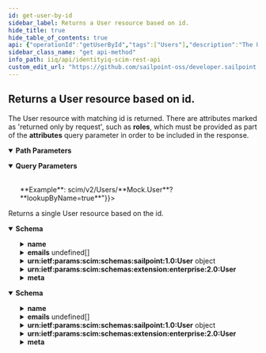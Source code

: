 ```yaml
---
id: get-user-by-id
sidebar_label: Returns a User resource based on id.
hide_title: true
hide_table_of_contents: true
api: {"operationId":"getUserById","tags":["Users"],"description":"The User resource with matching id is returned. There are attributes marked as 'returned only by request', such as **roles**, which must be provided as part of the **attributes** query parameter in order to be included in the response.","parameters":[{"name":"userId","in":"path","schema":{"type":"string","example":"c7c7777c7ef77e77777ee77e7a1f0444"},"description":"The id of User resource. If **lookupByName** is set to **true**, this path parameter should be set to the **userName** of the User.","required":true},{"in":"query","name":"attributes","schema":{"type":"string","example":"userName,nativeIdentity"},"description":"A comma-separated list of attributes to return in the response. This query parameter supersedes excludedAttributes, so providing the same attribute(s) to both will result in the attribute(s) being returned."},{"in":"query","name":"excludedAttributes","schema":{"type":"string","example":"userName,manuallyCorrelated"},"description":"A comma-separated list of attributes to exclude from the response. *Some attributes cannot be excluded.*"},{"in":"query","name":"lookupByName","schema":{"type":"boolean","example":false,"default":false},"description":"A boolean value that determines if the User resource will be looked up by userName instead of userId (value in path parameter 'userId'). Setting this query parameter to true will cause the value pulled from the 'userId' path parameter to be treated as a userName when searching for the resource.<br/><br/>**Example**: scim/v2/Users/**Mock.User**?**lookupByName=true**"}],"responses":{"200":{"description":"Returns a single User resource based on the id.","content":{"application/json":{"schema":{"properties":{"id":{"description":"IdentityIQ id of the User.","type":"string","example":"c0b4568a4fe7458c434ee77d1fbt156b"},"userName":{"description":"Unique identifier for the User. Typically used to directly authenticate to the service provider. Each User MUST include a non-empty userName value. This identifier MUST be unique across the entire set of Users. Cannot be changed.","type":"string","example":"Mock.User"},"name":{"description":"The components of the User’s real name. Providers may return just the full name as a single string in the formatted sub-attribute, or they MAY return just the individual component attributes using the other sub-attributes, or they MAY return both. If both variants are returned, they SHOULD be describing the same name, with the formatted name indicating how the component attributes should be combined.","properties":{"formatted":{"description":"The full name, including all middle names, titles, and suffixes as appropriate, formatted for display.","type":"string","example":"Ms. Barbara J Jensen, III"},"familyName":{"description":"The family name of the User, or Last Name in most Western languages","type":"string","example":"Jensen"},"givenName":{"description":"The given name of the User, or First Name in most Western languages","type":"string","example":"Barbara"}}},"displayName":{"description":"The name of the User, suitable for display to end-users. The name should be the full name of the User being described.","type":"string","example":"Barbara Jensen"},"userType":{"description":"The type of the User, identifying the relationship between the organization and the User.","type":"string","example":"employee"},"active":{"description":"A Boolean value indicating the User’s administrative status.","type":"boolean","example":true},"emails":{"description":"Email addresses for the user. The value SHOULD be canonicalized by the Service Provider, e.g., bjensen@example.com instead of bjensen@EXAMPLE.COM. Canonical Type values of work, home, and other.","type":"array","items":{"properties":{"type":{"description":"Type of email address (work, home, other).","type":"string","example":"work"},"value":{"description":"Canonicalized email address.","type":"string","format":"email","example":"Barbara.Jensen@example.com"},"primary":{"description":"A Boolean value indicating the primary e-mail address. The primary attribute value 'true' MUST appear no more than once.","type":"boolean","example":"true"}}}},"urn:ietf:params:scim:schemas:sailpoint:1.0:User":{"description":"Additional attributes of the User.","type":"object","properties":{"accounts":{"description":"Simple representation of the Account (or Link) ResourceType.","type":"array","items":{"properties":{"displayName":{"description":"The display name of the Account.","type":"string","example":"Bob.Smith"},"value":{"description":"The id of the SCIM resource representing the Account.","type":"string","example":"c0a7778b7ef71e79817ee74e6a1f0444"},"$ref":{"description":"The URI of the SCIM resource representing the Account.","type":"string","example":"http://localhost:8080/iiq/scim/v2/Accounts/c0a7778b7ef71e79817ee74e6a1f0444"}}}},"entitlements":{"description":"Entitlements of the User. Returned in response only if requested using the 'attributes' query parameter.","type":"array","items":{"properties":{"value":{"description":"The value of the Entitlement.","type":"string","example":"groupmbr"},"display":{"description":"The display name of the Entitlement.","type":"string","example":"HelpDesk"},"type":{"description":"The type of Entitlement (Entitlement, Permission, etc.).","type":"string","example":"Permission"},"application":{"description":"The name of the Application this Entitlement applies to.","type":"string","example":"ADMockApp"},"accountName":{"description":"The account this Entitlement was sourced from.","type":"string","example":"CN=Barbara Jensen,OU=Taipei,OU=Asia-Pacific,DC=example,DC=com"},"$ref":{"description":"The URI of the SCIM resource representing the Entitlement.","type":"string","example":"http://localhost:8080/iiq/scim/v2/Entitlements/c0a7777a7f74744d817e74fc12362c67"}}}},"roles":{"description":"Roles of the User. Returned only if requested. Returned in response only if requested using the 'attributes' query parameter.","type":"array","items":{"properties":{"value":{"description":"The value of the Role.","type":"string","example":"detectedRoles"},"display":{"description":"The display name of the Role.","type":"string","example":"User - IT"},"type":{"description":"The type of Role (IT, Business, etc.).","type":"string","example":"it"},"acquired":{"description":"Indicates how this Role was acquired. Assigned or Detected.","type":"string","example":"Assigned"},"application":{"description":"The name of the Application where this Role came from.","type":"string","example":"Active_Directory"},"accountName":{"description":"The name of the Account this Role was sourced from.","type":"string","example":"CN=Barbara Jensen,OU=Taipei,OU=Asia-Pacific,DC=example,DC=com"},"$ref":{"description":"The URI of the SCIM resource representing the Role.","type":"string","example":"http://localhost:8080/iiq/scim/v2/Roles/c0a7777a7f74744d817e74fc12362c67"}}}},"capabilities":{"description":"Capabilities assigned to this User.","type":"array","items":{"type":"string"},"example":"[\"SystemAdministrator\"]"},"riskScore":{"description":"Composite Risk Score of this User.","type":"integer","example":125},"isManager":{"description":"A Boolean value that determines if this User is a manager.","type":"boolean","example":false},"administrator":{"description":"The Administrator of the RPA or Service Account. This attribute is only applicable if the User type is RPA/Bots or Service.","properties":{"displayName":{"description":"The display name of the Administrator of RPA user or Service account.","type":"string","example":"Bob Smith"},"value":{"description":"The id of the SCIM resource representing the Administrator of RPA user or Service account.","type":"string","example":"c0a7777a7f74744d817e74fc12362c67O"},"$ref":{"description":"The URI of the SCIM resource representing the Administrator of RPA user or Service Account.","type":"string","example":"http://localhost:8080/iiq/scim/v2/Users/c0a7777a7f74744d817e74fc12362c67"}}},"softwareVersion":{"description":"The software version of the RPA/Bots.","type":"string","example":"7.3"},"empId":{"description":"Employee id associated with this User.","type":"string","example":"1b2a3c"},"dn":{"description":"Distinguished name for this User.","type":"string","example":"cn=Bob Smith,ou=services"},"region":{"description":"The region this User is assigned to.","type":"string","example":"Americas"},"regionOwner":{"description":"The User who owns the region that this resource (User) belongs to.","properties":{"displayName":{"description":"Display name of the region owner.","type":"string","example":"Joe Smith"},"value":{"description":"The id of the region owner.","type":"string","example":"c0b4568a4fe7458c434ee77d1fbt156b"},"$ref":{"description":"URI reference of the region owner resource.","type":"string","example":"http://localhost:8080/iiq/scim/v2/Users/c0b4568a4fe7458c434ee77d1fbt156b"}}},"location":{"description":"The location this User is assigned to.","type":"string","example":"Singapore"},"locationOwner":{"description":"The User who owns the location that this resource (User) belongs to.","type":"object","properties":{"displayName":{"description":"Display name of the location owner.","type":"string","example":"Bob Smith"},"value":{"description":"The id of the location owner.","type":"string","example":"c0a7778b7ef71e79817ee74e6a1f0444"},"$ref":{"description":"URI reference to the location owner resource.","type":"string","example":"http://localhost:8080/iiq/scim/v2/Users/c0a7778b7ef71e79817ee74e6a1f0444"}}},"Department":{"description":"Department this User is assigned to.","type":"string","example":"Regional Operations"},"costcenter":{"description":"Cost centers this User is associated with.","type":"array","items":{"type":"string"},"example":["CC01","DD02"]},"jobtitle":{"description":"Job title given to this User.","type":"string","example":"Internal Audit Manager"},"lastRefresh":{"description":"Datetime representation of the last refresh for this User.","type":"string","format":"date-time"}}},"urn:ietf:params:scim:schemas:extension:enterprise:2.0:User":{"description":"Enterprise User Schema. Contains the manager of the User.","properties":{"manager":{"description":"Manager of the User.","properties":{"displayName":{"description":"Display name of the User's manager.","type":"string","example":"Bob Smith"},"value":{"description":"The id of the SCIM resource representing the User’s manager.","type":"string","example":"c7a7347a7fe71e69077ee75f5d1f1237"},"$ref":{"description":"The URI of the SCIM resource representing the User’s manager.","type":"string","example":"http://localhost:8080/iiq/scim/v2/Users/c7a7347a7fe71e69077ee75f5d1f1237"}}}}},"meta":{"description":"Metadata of the resource.","properties":{"created":{"description":"Datetime this resource was created.","type":"string","format":"date-time","example":"2022-02-11T01:34:04.074-05:00"},"location":{"description":"The location of the resource.","type":"string","example":"http://localhost:8080/iiq/scim/v2/Users/c0b4568a4fe7458c434ee77d1fbt156b"},"lastModified":{"description":"Datetime the resource was last modified.","type":"string","format":"date-time","example":"2022-02-11T01:08:45.866-05:00"},"version":{"description":"The version of the resource.","type":"string","example":"W\"1644561244074\""},"resourceType":{"description":"The SCIM resource type.","type":"string","example":"User"}}},"schemas":{"description":"The schemas involved in the SCIM resource.","type":"array","items":{"type":"string"},"example":["urn:ietf:params:scim:schemas:sailpoint:1.0:User","urn:ietf:params:scim:schemas:core:2.0:User","urn:ietf:params:scim:schemas:extension:enterprise:2.0:User"]}}}},"application/scim+json":{"schema":{"properties":{"id":{"description":"IdentityIQ id of the User.","type":"string","example":"c0b4568a4fe7458c434ee77d1fbt156b"},"userName":{"description":"Unique identifier for the User. Typically used to directly authenticate to the service provider. Each User MUST include a non-empty userName value. This identifier MUST be unique across the entire set of Users. Cannot be changed.","type":"string","example":"Mock.User"},"name":{"description":"The components of the User’s real name. Providers may return just the full name as a single string in the formatted sub-attribute, or they MAY return just the individual component attributes using the other sub-attributes, or they MAY return both. If both variants are returned, they SHOULD be describing the same name, with the formatted name indicating how the component attributes should be combined.","properties":{"formatted":{"description":"The full name, including all middle names, titles, and suffixes as appropriate, formatted for display.","type":"string","example":"Ms. Barbara J Jensen, III"},"familyName":{"description":"The family name of the User, or Last Name in most Western languages","type":"string","example":"Jensen"},"givenName":{"description":"The given name of the User, or First Name in most Western languages","type":"string","example":"Barbara"}}},"displayName":{"description":"The name of the User, suitable for display to end-users. The name should be the full name of the User being described.","type":"string","example":"Barbara Jensen"},"userType":{"description":"The type of the User, identifying the relationship between the organization and the User.","type":"string","example":"employee"},"active":{"description":"A Boolean value indicating the User’s administrative status.","type":"boolean","example":true},"emails":{"description":"Email addresses for the user. The value SHOULD be canonicalized by the Service Provider, e.g., bjensen@example.com instead of bjensen@EXAMPLE.COM. Canonical Type values of work, home, and other.","type":"array","items":{"properties":{"type":{"description":"Type of email address (work, home, other).","type":"string","example":"work"},"value":{"description":"Canonicalized email address.","type":"string","format":"email","example":"Barbara.Jensen@example.com"},"primary":{"description":"A Boolean value indicating the primary e-mail address. The primary attribute value 'true' MUST appear no more than once.","type":"boolean","example":"true"}}}},"urn:ietf:params:scim:schemas:sailpoint:1.0:User":{"description":"Additional attributes of the User.","type":"object","properties":{"accounts":{"description":"Simple representation of the Account (or Link) ResourceType.","type":"array","items":{"properties":{"displayName":{"description":"The display name of the Account.","type":"string","example":"Bob.Smith"},"value":{"description":"The id of the SCIM resource representing the Account.","type":"string","example":"c0a7778b7ef71e79817ee74e6a1f0444"},"$ref":{"description":"The URI of the SCIM resource representing the Account.","type":"string","example":"http://localhost:8080/iiq/scim/v2/Accounts/c0a7778b7ef71e79817ee74e6a1f0444"}}}},"entitlements":{"description":"Entitlements of the User. Returned in response only if requested using the 'attributes' query parameter.","type":"array","items":{"properties":{"value":{"description":"The value of the Entitlement.","type":"string","example":"groupmbr"},"display":{"description":"The display name of the Entitlement.","type":"string","example":"HelpDesk"},"type":{"description":"The type of Entitlement (Entitlement, Permission, etc.).","type":"string","example":"Permission"},"application":{"description":"The name of the Application this Entitlement applies to.","type":"string","example":"ADMockApp"},"accountName":{"description":"The account this Entitlement was sourced from.","type":"string","example":"CN=Barbara Jensen,OU=Taipei,OU=Asia-Pacific,DC=example,DC=com"},"$ref":{"description":"The URI of the SCIM resource representing the Entitlement.","type":"string","example":"http://localhost:8080/iiq/scim/v2/Entitlements/c0a7777a7f74744d817e74fc12362c67"}}}},"roles":{"description":"Roles of the User. Returned only if requested. Returned in response only if requested using the 'attributes' query parameter.","type":"array","items":{"properties":{"value":{"description":"The value of the Role.","type":"string","example":"detectedRoles"},"display":{"description":"The display name of the Role.","type":"string","example":"User - IT"},"type":{"description":"The type of Role (IT, Business, etc.).","type":"string","example":"it"},"acquired":{"description":"Indicates how this Role was acquired. Assigned or Detected.","type":"string","example":"Assigned"},"application":{"description":"The name of the Application where this Role came from.","type":"string","example":"Active_Directory"},"accountName":{"description":"The name of the Account this Role was sourced from.","type":"string","example":"CN=Barbara Jensen,OU=Taipei,OU=Asia-Pacific,DC=example,DC=com"},"$ref":{"description":"The URI of the SCIM resource representing the Role.","type":"string","example":"http://localhost:8080/iiq/scim/v2/Roles/c0a7777a7f74744d817e74fc12362c67"}}}},"capabilities":{"description":"Capabilities assigned to this User.","type":"array","items":{"type":"string"},"example":"[\"SystemAdministrator\"]"},"riskScore":{"description":"Composite Risk Score of this User.","type":"integer","example":125},"isManager":{"description":"A Boolean value that determines if this User is a manager.","type":"boolean","example":false},"administrator":{"description":"The Administrator of the RPA or Service Account. This attribute is only applicable if the User type is RPA/Bots or Service.","properties":{"displayName":{"description":"The display name of the Administrator of RPA user or Service account.","type":"string","example":"Bob Smith"},"value":{"description":"The id of the SCIM resource representing the Administrator of RPA user or Service account.","type":"string","example":"c0a7777a7f74744d817e74fc12362c67O"},"$ref":{"description":"The URI of the SCIM resource representing the Administrator of RPA user or Service Account.","type":"string","example":"http://localhost:8080/iiq/scim/v2/Users/c0a7777a7f74744d817e74fc12362c67"}}},"softwareVersion":{"description":"The software version of the RPA/Bots.","type":"string","example":"7.3"},"empId":{"description":"Employee id associated with this User.","type":"string","example":"1b2a3c"},"dn":{"description":"Distinguished name for this User.","type":"string","example":"cn=Bob Smith,ou=services"},"region":{"description":"The region this User is assigned to.","type":"string","example":"Americas"},"regionOwner":{"description":"The User who owns the region that this resource (User) belongs to.","properties":{"displayName":{"description":"Display name of the region owner.","type":"string","example":"Joe Smith"},"value":{"description":"The id of the region owner.","type":"string","example":"c0b4568a4fe7458c434ee77d1fbt156b"},"$ref":{"description":"URI reference of the region owner resource.","type":"string","example":"http://localhost:8080/iiq/scim/v2/Users/c0b4568a4fe7458c434ee77d1fbt156b"}}},"location":{"description":"The location this User is assigned to.","type":"string","example":"Singapore"},"locationOwner":{"description":"The User who owns the location that this resource (User) belongs to.","type":"object","properties":{"displayName":{"description":"Display name of the location owner.","type":"string","example":"Bob Smith"},"value":{"description":"The id of the location owner.","type":"string","example":"c0a7778b7ef71e79817ee74e6a1f0444"},"$ref":{"description":"URI reference to the location owner resource.","type":"string","example":"http://localhost:8080/iiq/scim/v2/Users/c0a7778b7ef71e79817ee74e6a1f0444"}}},"Department":{"description":"Department this User is assigned to.","type":"string","example":"Regional Operations"},"costcenter":{"description":"Cost centers this User is associated with.","type":"array","items":{"type":"string"},"example":["CC01","DD02"]},"jobtitle":{"description":"Job title given to this User.","type":"string","example":"Internal Audit Manager"},"lastRefresh":{"description":"Datetime representation of the last refresh for this User.","type":"string","format":"date-time"}}},"urn:ietf:params:scim:schemas:extension:enterprise:2.0:User":{"description":"Enterprise User Schema. Contains the manager of the User.","properties":{"manager":{"description":"Manager of the User.","properties":{"displayName":{"description":"Display name of the User's manager.","type":"string","example":"Bob Smith"},"value":{"description":"The id of the SCIM resource representing the User’s manager.","type":"string","example":"c7a7347a7fe71e69077ee75f5d1f1237"},"$ref":{"description":"The URI of the SCIM resource representing the User’s manager.","type":"string","example":"http://localhost:8080/iiq/scim/v2/Users/c7a7347a7fe71e69077ee75f5d1f1237"}}}}},"meta":{"description":"Metadata of the resource.","properties":{"created":{"description":"Datetime this resource was created.","type":"string","format":"date-time","example":"2022-02-11T01:34:04.074-05:00"},"location":{"description":"The location of the resource.","type":"string","example":"http://localhost:8080/iiq/scim/v2/Users/c0b4568a4fe7458c434ee77d1fbt156b"},"lastModified":{"description":"Datetime the resource was last modified.","type":"string","format":"date-time","example":"2022-02-11T01:08:45.866-05:00"},"version":{"description":"The version of the resource.","type":"string","example":"W\"1644561244074\""},"resourceType":{"description":"The SCIM resource type.","type":"string","example":"User"}}},"schemas":{"description":"The schemas involved in the SCIM resource.","type":"array","items":{"type":"string"},"example":["urn:ietf:params:scim:schemas:sailpoint:1.0:User","urn:ietf:params:scim:schemas:core:2.0:User","urn:ietf:params:scim:schemas:extension:enterprise:2.0:User"]}}}}}}},"method":"get","path":"/Users/{userId}","servers":[{"url":"http://localhost:8080/identityiq/scim/v2","description":"IdentityIQ SCIM server basepath and path to API."}],"security":[{"basicAuth":[]}],"securitySchemes":{"basicAuth":{"type":"http","scheme":"basic"}},"info":{"description":"IdentityIQ REST Endpoint Interface Documentation for SCIM\n","version":"8.3","title":"IdentityIQ SCIM REST API"},"postman":{"name":"Returns a User resource based on id.","description":{"content":"The User resource with matching id is returned. There are attributes marked as 'returned only by request', such as **roles**, which must be provided as part of the **attributes** query parameter in order to be included in the response.","type":"text/plain"},"url":{"path":["Users",":userId"],"host":["{{baseUrl}}"],"query":[{"disabled":false,"description":{"content":"A comma-separated list of attributes to return in the response. This query parameter supersedes excludedAttributes, so providing the same attribute(s) to both will result in the attribute(s) being returned.","type":"text/plain"},"key":"attributes","value":""},{"disabled":false,"description":{"content":"A comma-separated list of attributes to exclude from the response. *Some attributes cannot be excluded.*","type":"text/plain"},"key":"excludedAttributes","value":""},{"disabled":false,"description":{"content":"A boolean value that determines if the User resource will be looked up by userName instead of userId (value in path parameter 'userId'). Setting this query parameter to true will cause the value pulled from the 'userId' path parameter to be treated as a userName when searching for the resource.<br/><br/>**Example**: scim/v2/Users/**Mock.User**?**lookupByName=true**","type":"text/plain"},"key":"lookupByName","value":""}],"variable":[{"disabled":false,"description":{"content":"(Required) The id of User resource. If **lookupByName** is set to **true**, this path parameter should be set to the **userName** of the User.","type":"text/plain"},"type":"any","value":"","key":"userId"}]},"header":[{"key":"Accept","value":"application/json"}],"method":"GET"}}
sidebar_class_name: "get api-method"
info_path: iiq/api/identityiq-scim-rest-api
custom_edit_url: "https://github.com/sailpoint-oss/developer.sailpoint.com/issues/new?assignees=&labels=&template=bug-report.md&title=%5BBug%5D+Your+Bug+Report+Here Requesting changes to 'Returns a User resource based on id.' (get-user-by-id)"
---
```



## Returns a User resource based on id.



The User resource with matching id is returned. There are attributes marked as 'returned only by request', such as **roles**, which must be provided as part of the **attributes** query parameter in order to be included in the response.

<details style={{"marginBottom":"1rem"}} data-collapsed={false} open={true}><summary style={{}}><strong>Path Parameters</strong></summary><div><ul><ParamsItem className={"paramsItem"} param={{"name":"userId","in":"path","schema":{"type":"string","example":"c7c7777c7ef77e77777ee77e7a1f0444"},"description":"The id of User resource. If **lookupByName** is set to **true**, this path parameter should be set to the **userName** of the User.","required":true}}></ParamsItem></ul></div></details><details style={{"marginBottom":"1rem"}} data-collapsed={false} open={true}><summary style={{}}><strong>Query Parameters</strong></summary><div><ul><ParamsItem className={"paramsItem"} param={{"in":"query","name":"attributes","schema":{"type":"string","example":"userName,nativeIdentity"},"description":"A comma-separated list of attributes to return in the response. This query parameter supersedes excludedAttributes, so providing the same attribute(s) to both will result in the attribute(s) being returned."}}></ParamsItem><ParamsItem className={"paramsItem"} param={{"in":"query","name":"excludedAttributes","schema":{"type":"string","example":"userName,manuallyCorrelated"},"description":"A comma-separated list of attributes to exclude from the response. *Some attributes cannot be excluded.*"}}></ParamsItem><ParamsItem className={"paramsItem"} param={{"in":"query","name":"lookupByName","schema":{"type":"boolean","example":false,"default":false},"description":"A boolean value that determines if the User resource will be looked up by userName instead of userId (value in path parameter 'userId'). Setting this query parameter to true will cause the value pulled from the 'userId' path parameter to be treated as a userName when searching for the resource.<br/><br/>**Example**: scim/v2/Users/**Mock.User**?**lookupByName=true**"}}></ParamsItem></ul></div></details><div><ApiTabs><TabItem label={"200"} value={"200"}><div>

Returns a single User resource based on the id.

</div><div><MimeTabs schemaType={"response"}><TabItem label={"application/json"} value={"application/json"}><SchemaTabs><TabItem label={"Schema"} value={"Schema"}><details style={{}} data-collapsed={false} open={true}><summary style={{"textAlign":"left"}}><strong>Schema</strong></summary><div style={{"textAlign":"left","marginLeft":"1rem"}}></div><ul style={{"marginLeft":"1rem"}}><SchemaItem collapsible={false} name={"id"} required={false} deprecated={undefined} schemaDescription={"IdentityIQ id of the User."} schemaName={"string"} qualifierMessage={undefined} defaultValue={undefined}></SchemaItem><SchemaItem collapsible={false} name={"userName"} required={false} deprecated={undefined} schemaDescription={"Unique identifier for the User. Typically used to directly authenticate to the service provider. Each User MUST include a non-empty userName value. This identifier MUST be unique across the entire set of Users. Cannot be changed."} schemaName={"string"} qualifierMessage={undefined} defaultValue={undefined}></SchemaItem><SchemaItem collapsible={true} className={"schemaItem"}><details style={{}}><summary style={{}}><strong>name</strong><span style={{"opacity":"0.6"}}> </span></summary><div style={{"marginLeft":"1rem"}}><div style={{"marginTop":".5rem","marginBottom":".5rem"}}>

The components of the User’s real name. Providers may return just the full name as a single string in the formatted sub-attribute, or they MAY return just the individual component attributes using the other sub-attributes, or they MAY return both. If both variants are returned, they SHOULD be describing the same name, with the formatted name indicating how the component attributes should be combined.

</div><SchemaItem collapsible={false} name={"formatted"} required={false} deprecated={undefined} schemaDescription={"The full name, including all middle names, titles, and suffixes as appropriate, formatted for display."} schemaName={"string"} qualifierMessage={undefined} defaultValue={undefined}></SchemaItem><SchemaItem collapsible={false} name={"familyName"} required={false} deprecated={undefined} schemaDescription={"The family name of the User, or Last Name in most Western languages"} schemaName={"string"} qualifierMessage={undefined} defaultValue={undefined}></SchemaItem><SchemaItem collapsible={false} name={"givenName"} required={false} deprecated={undefined} schemaDescription={"The given name of the User, or First Name in most Western languages"} schemaName={"string"} qualifierMessage={undefined} defaultValue={undefined}></SchemaItem></div></details></SchemaItem><SchemaItem collapsible={false} name={"displayName"} required={false} deprecated={undefined} schemaDescription={"The name of the User, suitable for display to end-users. The name should be the full name of the User being described."} schemaName={"string"} qualifierMessage={undefined} defaultValue={undefined}></SchemaItem><SchemaItem collapsible={false} name={"userType"} required={false} deprecated={undefined} schemaDescription={"The type of the User, identifying the relationship between the organization and the User."} schemaName={"string"} qualifierMessage={undefined} defaultValue={undefined}></SchemaItem><SchemaItem collapsible={false} name={"active"} required={false} deprecated={undefined} schemaDescription={"A Boolean value indicating the User’s administrative status."} schemaName={"boolean"} qualifierMessage={undefined} defaultValue={undefined}></SchemaItem><SchemaItem collapsible={true} className={"schemaItem"}><details style={{}}><summary style={{}}><strong>emails</strong><span style={{"opacity":"0.6"}}> undefined[]</span></summary><div style={{"marginLeft":"1rem"}}><div style={{"marginTop":".5rem","marginBottom":".5rem"}}>

Email addresses for the user. The value SHOULD be canonicalized by the Service Provider, e.g., bjensen@example.com instead of bjensen@EXAMPLE.COM. Canonical Type values of work, home, and other.

</div><SchemaItem collapsible={false} name={"type"} required={false} deprecated={undefined} schemaDescription={"Type of email address (work, home, other)."} schemaName={"string"} qualifierMessage={undefined} defaultValue={undefined}></SchemaItem><SchemaItem collapsible={false} name={"value"} required={false} deprecated={undefined} schemaDescription={"Canonicalized email address."} schemaName={"email"} qualifierMessage={undefined} defaultValue={undefined}></SchemaItem><SchemaItem collapsible={false} name={"primary"} required={false} deprecated={undefined} schemaDescription={"A Boolean value indicating the primary e-mail address. The primary attribute value 'true' MUST appear no more than once."} schemaName={"boolean"} qualifierMessage={undefined} defaultValue={undefined}></SchemaItem></div></details></SchemaItem><SchemaItem collapsible={true} className={"schemaItem"}><details style={{}}><summary style={{}}><strong>urn:ietf:params:scim:schemas:sailpoint:1.0:User</strong><span style={{"opacity":"0.6"}}> object</span></summary><div style={{"marginLeft":"1rem"}}><div style={{"marginTop":".5rem","marginBottom":".5rem"}}>

Additional attributes of the User.

</div><SchemaItem collapsible={true} className={"schemaItem"}><details style={{}}><summary style={{}}><strong>accounts</strong><span style={{"opacity":"0.6"}}> undefined[]</span></summary><div style={{"marginLeft":"1rem"}}><div style={{"marginTop":".5rem","marginBottom":".5rem"}}>

Simple representation of the Account (or Link) ResourceType.

</div><SchemaItem collapsible={false} name={"displayName"} required={false} deprecated={undefined} schemaDescription={"The display name of the Account."} schemaName={"string"} qualifierMessage={undefined} defaultValue={undefined}></SchemaItem><SchemaItem collapsible={false} name={"value"} required={false} deprecated={undefined} schemaDescription={"The id of the SCIM resource representing the Account."} schemaName={"string"} qualifierMessage={undefined} defaultValue={undefined}></SchemaItem><SchemaItem collapsible={false} name={"$ref"} required={false} deprecated={undefined} schemaDescription={"The URI of the SCIM resource representing the Account."} schemaName={"string"} qualifierMessage={undefined} defaultValue={undefined}></SchemaItem></div></details></SchemaItem><SchemaItem collapsible={true} className={"schemaItem"}><details style={{}}><summary style={{}}><strong>entitlements</strong><span style={{"opacity":"0.6"}}> undefined[]</span></summary><div style={{"marginLeft":"1rem"}}><div style={{"marginTop":".5rem","marginBottom":".5rem"}}>

Entitlements of the User. Returned in response only if requested using the 'attributes' query parameter.

</div><SchemaItem collapsible={false} name={"value"} required={false} deprecated={undefined} schemaDescription={"The value of the Entitlement."} schemaName={"string"} qualifierMessage={undefined} defaultValue={undefined}></SchemaItem><SchemaItem collapsible={false} name={"display"} required={false} deprecated={undefined} schemaDescription={"The display name of the Entitlement."} schemaName={"string"} qualifierMessage={undefined} defaultValue={undefined}></SchemaItem><SchemaItem collapsible={false} name={"type"} required={false} deprecated={undefined} schemaDescription={"The type of Entitlement (Entitlement, Permission, etc.)."} schemaName={"string"} qualifierMessage={undefined} defaultValue={undefined}></SchemaItem><SchemaItem collapsible={false} name={"application"} required={false} deprecated={undefined} schemaDescription={"The name of the Application this Entitlement applies to."} schemaName={"string"} qualifierMessage={undefined} defaultValue={undefined}></SchemaItem><SchemaItem collapsible={false} name={"accountName"} required={false} deprecated={undefined} schemaDescription={"The account this Entitlement was sourced from."} schemaName={"string"} qualifierMessage={undefined} defaultValue={undefined}></SchemaItem><SchemaItem collapsible={false} name={"$ref"} required={false} deprecated={undefined} schemaDescription={"The URI of the SCIM resource representing the Entitlement."} schemaName={"string"} qualifierMessage={undefined} defaultValue={undefined}></SchemaItem></div></details></SchemaItem><SchemaItem collapsible={true} className={"schemaItem"}><details style={{}}><summary style={{}}><strong>roles</strong><span style={{"opacity":"0.6"}}> undefined[]</span></summary><div style={{"marginLeft":"1rem"}}><div style={{"marginTop":".5rem","marginBottom":".5rem"}}>

Roles of the User. Returned only if requested. Returned in response only if requested using the 'attributes' query parameter.

</div><SchemaItem collapsible={false} name={"value"} required={false} deprecated={undefined} schemaDescription={"The value of the Role."} schemaName={"string"} qualifierMessage={undefined} defaultValue={undefined}></SchemaItem><SchemaItem collapsible={false} name={"display"} required={false} deprecated={undefined} schemaDescription={"The display name of the Role."} schemaName={"string"} qualifierMessage={undefined} defaultValue={undefined}></SchemaItem><SchemaItem collapsible={false} name={"type"} required={false} deprecated={undefined} schemaDescription={"The type of Role (IT, Business, etc.)."} schemaName={"string"} qualifierMessage={undefined} defaultValue={undefined}></SchemaItem><SchemaItem collapsible={false} name={"acquired"} required={false} deprecated={undefined} schemaDescription={"Indicates how this Role was acquired. Assigned or Detected."} schemaName={"string"} qualifierMessage={undefined} defaultValue={undefined}></SchemaItem><SchemaItem collapsible={false} name={"application"} required={false} deprecated={undefined} schemaDescription={"The name of the Application where this Role came from."} schemaName={"string"} qualifierMessage={undefined} defaultValue={undefined}></SchemaItem><SchemaItem collapsible={false} name={"accountName"} required={false} deprecated={undefined} schemaDescription={"The name of the Account this Role was sourced from."} schemaName={"string"} qualifierMessage={undefined} defaultValue={undefined}></SchemaItem><SchemaItem collapsible={false} name={"$ref"} required={false} deprecated={undefined} schemaDescription={"The URI of the SCIM resource representing the Role."} schemaName={"string"} qualifierMessage={undefined} defaultValue={undefined}></SchemaItem></div></details></SchemaItem><SchemaItem collapsible={false} name={"capabilities"} required={false} deprecated={undefined} schemaDescription={"Capabilities assigned to this User."} schemaName={"string[]"} qualifierMessage={undefined} defaultValue={undefined}></SchemaItem><SchemaItem collapsible={false} name={"riskScore"} required={false} deprecated={undefined} schemaDescription={"Composite Risk Score of this User."} schemaName={"integer"} qualifierMessage={undefined} defaultValue={undefined}></SchemaItem><SchemaItem collapsible={false} name={"isManager"} required={false} deprecated={undefined} schemaDescription={"A Boolean value that determines if this User is a manager."} schemaName={"boolean"} qualifierMessage={undefined} defaultValue={undefined}></SchemaItem><SchemaItem collapsible={true} className={"schemaItem"}><details style={{}}><summary style={{}}><strong>administrator</strong><span style={{"opacity":"0.6"}}> </span></summary><div style={{"marginLeft":"1rem"}}><div style={{"marginTop":".5rem","marginBottom":".5rem"}}>

The Administrator of the RPA or Service Account. This attribute is only applicable if the User type is RPA/Bots or Service.

</div><SchemaItem collapsible={false} name={"displayName"} required={false} deprecated={undefined} schemaDescription={"The display name of the Administrator of RPA user or Service account."} schemaName={"string"} qualifierMessage={undefined} defaultValue={undefined}></SchemaItem><SchemaItem collapsible={false} name={"value"} required={false} deprecated={undefined} schemaDescription={"The id of the SCIM resource representing the Administrator of RPA user or Service account."} schemaName={"string"} qualifierMessage={undefined} defaultValue={undefined}></SchemaItem><SchemaItem collapsible={false} name={"$ref"} required={false} deprecated={undefined} schemaDescription={"The URI of the SCIM resource representing the Administrator of RPA user or Service Account."} schemaName={"string"} qualifierMessage={undefined} defaultValue={undefined}></SchemaItem></div></details></SchemaItem><SchemaItem collapsible={false} name={"softwareVersion"} required={false} deprecated={undefined} schemaDescription={"The software version of the RPA/Bots."} schemaName={"string"} qualifierMessage={undefined} defaultValue={undefined}></SchemaItem><SchemaItem collapsible={false} name={"empId"} required={false} deprecated={undefined} schemaDescription={"Employee id associated with this User."} schemaName={"string"} qualifierMessage={undefined} defaultValue={undefined}></SchemaItem><SchemaItem collapsible={false} name={"dn"} required={false} deprecated={undefined} schemaDescription={"Distinguished name for this User."} schemaName={"string"} qualifierMessage={undefined} defaultValue={undefined}></SchemaItem><SchemaItem collapsible={false} name={"region"} required={false} deprecated={undefined} schemaDescription={"The region this User is assigned to."} schemaName={"string"} qualifierMessage={undefined} defaultValue={undefined}></SchemaItem><SchemaItem collapsible={true} className={"schemaItem"}><details style={{}}><summary style={{}}><strong>regionOwner</strong><span style={{"opacity":"0.6"}}> </span></summary><div style={{"marginLeft":"1rem"}}><div style={{"marginTop":".5rem","marginBottom":".5rem"}}>

The User who owns the region that this resource (User) belongs to.

</div><SchemaItem collapsible={false} name={"displayName"} required={false} deprecated={undefined} schemaDescription={"Display name of the region owner."} schemaName={"string"} qualifierMessage={undefined} defaultValue={undefined}></SchemaItem><SchemaItem collapsible={false} name={"value"} required={false} deprecated={undefined} schemaDescription={"The id of the region owner."} schemaName={"string"} qualifierMessage={undefined} defaultValue={undefined}></SchemaItem><SchemaItem collapsible={false} name={"$ref"} required={false} deprecated={undefined} schemaDescription={"URI reference of the region owner resource."} schemaName={"string"} qualifierMessage={undefined} defaultValue={undefined}></SchemaItem></div></details></SchemaItem><SchemaItem collapsible={false} name={"location"} required={false} deprecated={undefined} schemaDescription={"The location this User is assigned to."} schemaName={"string"} qualifierMessage={undefined} defaultValue={undefined}></SchemaItem><SchemaItem collapsible={true} className={"schemaItem"}><details style={{}}><summary style={{}}><strong>locationOwner</strong><span style={{"opacity":"0.6"}}> object</span></summary><div style={{"marginLeft":"1rem"}}><div style={{"marginTop":".5rem","marginBottom":".5rem"}}>

The User who owns the location that this resource (User) belongs to.

</div><SchemaItem collapsible={false} name={"displayName"} required={false} deprecated={undefined} schemaDescription={"Display name of the location owner."} schemaName={"string"} qualifierMessage={undefined} defaultValue={undefined}></SchemaItem><SchemaItem collapsible={false} name={"value"} required={false} deprecated={undefined} schemaDescription={"The id of the location owner."} schemaName={"string"} qualifierMessage={undefined} defaultValue={undefined}></SchemaItem><SchemaItem collapsible={false} name={"$ref"} required={false} deprecated={undefined} schemaDescription={"URI reference to the location owner resource."} schemaName={"string"} qualifierMessage={undefined} defaultValue={undefined}></SchemaItem></div></details></SchemaItem><SchemaItem collapsible={false} name={"Department"} required={false} deprecated={undefined} schemaDescription={"Department this User is assigned to."} schemaName={"string"} qualifierMessage={undefined} defaultValue={undefined}></SchemaItem><SchemaItem collapsible={false} name={"costcenter"} required={false} deprecated={undefined} schemaDescription={"Cost centers this User is associated with."} schemaName={"string[]"} qualifierMessage={undefined} defaultValue={undefined}></SchemaItem><SchemaItem collapsible={false} name={"jobtitle"} required={false} deprecated={undefined} schemaDescription={"Job title given to this User."} schemaName={"string"} qualifierMessage={undefined} defaultValue={undefined}></SchemaItem><SchemaItem collapsible={false} name={"lastRefresh"} required={false} deprecated={undefined} schemaDescription={"Datetime representation of the last refresh for this User."} schemaName={"date-time"} qualifierMessage={undefined} defaultValue={undefined}></SchemaItem></div></details></SchemaItem><SchemaItem collapsible={true} className={"schemaItem"}><details style={{}}><summary style={{}}><strong>urn:ietf:params:scim:schemas:extension:enterprise:2.0:User</strong><span style={{"opacity":"0.6"}}> </span></summary><div style={{"marginLeft":"1rem"}}><div style={{"marginTop":".5rem","marginBottom":".5rem"}}>

Enterprise User Schema. Contains the manager of the User.

</div><SchemaItem collapsible={true} className={"schemaItem"}><details style={{}}><summary style={{}}><strong>manager</strong><span style={{"opacity":"0.6"}}> </span></summary><div style={{"marginLeft":"1rem"}}><div style={{"marginTop":".5rem","marginBottom":".5rem"}}>

Manager of the User.

</div><SchemaItem collapsible={false} name={"displayName"} required={false} deprecated={undefined} schemaDescription={"Display name of the User's manager."} schemaName={"string"} qualifierMessage={undefined} defaultValue={undefined}></SchemaItem><SchemaItem collapsible={false} name={"value"} required={false} deprecated={undefined} schemaDescription={"The id of the SCIM resource representing the User’s manager."} schemaName={"string"} qualifierMessage={undefined} defaultValue={undefined}></SchemaItem><SchemaItem collapsible={false} name={"$ref"} required={false} deprecated={undefined} schemaDescription={"The URI of the SCIM resource representing the User’s manager."} schemaName={"string"} qualifierMessage={undefined} defaultValue={undefined}></SchemaItem></div></details></SchemaItem></div></details></SchemaItem><SchemaItem collapsible={true} className={"schemaItem"}><details style={{}}><summary style={{}}><strong>meta</strong><span style={{"opacity":"0.6"}}> </span></summary><div style={{"marginLeft":"1rem"}}><div style={{"marginTop":".5rem","marginBottom":".5rem"}}>

Metadata of the resource.

</div><SchemaItem collapsible={false} name={"created"} required={false} deprecated={undefined} schemaDescription={"Datetime this resource was created."} schemaName={"date-time"} qualifierMessage={undefined} defaultValue={undefined}></SchemaItem><SchemaItem collapsible={false} name={"location"} required={false} deprecated={undefined} schemaDescription={"The location of the resource."} schemaName={"string"} qualifierMessage={undefined} defaultValue={undefined}></SchemaItem><SchemaItem collapsible={false} name={"lastModified"} required={false} deprecated={undefined} schemaDescription={"Datetime the resource was last modified."} schemaName={"date-time"} qualifierMessage={undefined} defaultValue={undefined}></SchemaItem><SchemaItem collapsible={false} name={"version"} required={false} deprecated={undefined} schemaDescription={"The version of the resource."} schemaName={"string"} qualifierMessage={undefined} defaultValue={undefined}></SchemaItem><SchemaItem collapsible={false} name={"resourceType"} required={false} deprecated={undefined} schemaDescription={"The SCIM resource type."} schemaName={"string"} qualifierMessage={undefined} defaultValue={undefined}></SchemaItem></div></details></SchemaItem><SchemaItem collapsible={false} name={"schemas"} required={false} deprecated={undefined} schemaDescription={"The schemas involved in the SCIM resource."} schemaName={"string[]"} qualifierMessage={undefined} defaultValue={undefined}></SchemaItem></ul></details></TabItem><TabItem label={"Example (from schema)"} value={"Example (from schema)"}><ResponseSamples responseExample={"{\n  \"id\": \"c0b4568a4fe7458c434ee77d1fbt156b\",\n  \"userName\": \"Mock.User\",\n  \"name\": {\n    \"formatted\": \"Ms. Barbara J Jensen, III\",\n    \"familyName\": \"Jensen\",\n    \"givenName\": \"Barbara\"\n  },\n  \"displayName\": \"Barbara Jensen\",\n  \"userType\": \"employee\",\n  \"active\": true,\n  \"emails\": [\n    {\n      \"type\": \"work\",\n      \"value\": \"Barbara.Jensen@example.com\",\n      \"primary\": \"true\"\n    }\n  ],\n  \"urn:ietf:params:scim:schemas:sailpoint:1.0:User\": {\n    \"accounts\": [\n      {\n        \"displayName\": \"Bob.Smith\",\n        \"value\": \"c0a7778b7ef71e79817ee74e6a1f0444\",\n        \"$ref\": \"http://localhost:8080/iiq/scim/v2/Accounts/c0a7778b7ef71e79817ee74e6a1f0444\"\n      }\n    ],\n    \"entitlements\": [\n      {\n        \"value\": \"groupmbr\",\n        \"display\": \"HelpDesk\",\n        \"type\": \"Permission\",\n        \"application\": \"ADMockApp\",\n        \"accountName\": \"CN=Barbara Jensen,OU=Taipei,OU=Asia-Pacific,DC=example,DC=com\",\n        \"$ref\": \"http://localhost:8080/iiq/scim/v2/Entitlements/c0a7777a7f74744d817e74fc12362c67\"\n      }\n    ],\n    \"roles\": [\n      {\n        \"value\": \"detectedRoles\",\n        \"display\": \"User - IT\",\n        \"type\": \"it\",\n        \"acquired\": \"Assigned\",\n        \"application\": \"Active_Directory\",\n        \"accountName\": \"CN=Barbara Jensen,OU=Taipei,OU=Asia-Pacific,DC=example,DC=com\",\n        \"$ref\": \"http://localhost:8080/iiq/scim/v2/Roles/c0a7777a7f74744d817e74fc12362c67\"\n      }\n    ],\n    \"capabilities\": \"[\\\"SystemAdministrator\\\"]\",\n    \"riskScore\": 125,\n    \"isManager\": false,\n    \"administrator\": {\n      \"displayName\": \"Bob Smith\",\n      \"value\": \"c0a7777a7f74744d817e74fc12362c67O\",\n      \"$ref\": \"http://localhost:8080/iiq/scim/v2/Users/c0a7777a7f74744d817e74fc12362c67\"\n    },\n    \"softwareVersion\": \"7.3\",\n    \"empId\": \"1b2a3c\",\n    \"dn\": \"cn=Bob Smith,ou=services\",\n    \"region\": \"Americas\",\n    \"regionOwner\": {\n      \"displayName\": \"Joe Smith\",\n      \"value\": \"c0b4568a4fe7458c434ee77d1fbt156b\",\n      \"$ref\": \"http://localhost:8080/iiq/scim/v2/Users/c0b4568a4fe7458c434ee77d1fbt156b\"\n    },\n    \"location\": \"Singapore\",\n    \"locationOwner\": {\n      \"displayName\": \"Bob Smith\",\n      \"value\": \"c0a7778b7ef71e79817ee74e6a1f0444\",\n      \"$ref\": \"http://localhost:8080/iiq/scim/v2/Users/c0a7778b7ef71e79817ee74e6a1f0444\"\n    },\n    \"Department\": \"Regional Operations\",\n    \"costcenter\": [\n      \"CC01\",\n      \"DD02\"\n    ],\n    \"jobtitle\": \"Internal Audit Manager\",\n    \"lastRefresh\": \"2023-08-23\"\n  },\n  \"urn:ietf:params:scim:schemas:extension:enterprise:2.0:User\": {\n    \"manager\": {\n      \"displayName\": \"Bob Smith\",\n      \"value\": \"c7a7347a7fe71e69077ee75f5d1f1237\",\n      \"$ref\": \"http://localhost:8080/iiq/scim/v2/Users/c7a7347a7fe71e69077ee75f5d1f1237\"\n    }\n  },\n  \"meta\": {\n    \"created\": \"2022-02-11T01:34:04.074-05:00\",\n    \"location\": \"http://localhost:8080/iiq/scim/v2/Users/c0b4568a4fe7458c434ee77d1fbt156b\",\n    \"lastModified\": \"2022-02-11T01:08:45.866-05:00\",\n    \"version\": \"W\\\"1644561244074\\\"\",\n    \"resourceType\": \"User\"\n  },\n  \"schemas\": [\n    \"urn:ietf:params:scim:schemas:sailpoint:1.0:User\",\n    \"urn:ietf:params:scim:schemas:core:2.0:User\",\n    \"urn:ietf:params:scim:schemas:extension:enterprise:2.0:User\"\n  ]\n}"} language={"json"}></ResponseSamples></TabItem></SchemaTabs></TabItem><TabItem label={"application/scim+json"} value={"application/scim+json"}><SchemaTabs><TabItem label={"Schema"} value={"Schema"}><details style={{}} data-collapsed={false} open={true}><summary style={{"textAlign":"left"}}><strong>Schema</strong></summary><div style={{"textAlign":"left","marginLeft":"1rem"}}></div><ul style={{"marginLeft":"1rem"}}><SchemaItem collapsible={false} name={"id"} required={false} deprecated={undefined} schemaDescription={"IdentityIQ id of the User."} schemaName={"string"} qualifierMessage={undefined} defaultValue={undefined}></SchemaItem><SchemaItem collapsible={false} name={"userName"} required={false} deprecated={undefined} schemaDescription={"Unique identifier for the User. Typically used to directly authenticate to the service provider. Each User MUST include a non-empty userName value. This identifier MUST be unique across the entire set of Users. Cannot be changed."} schemaName={"string"} qualifierMessage={undefined} defaultValue={undefined}></SchemaItem><SchemaItem collapsible={true} className={"schemaItem"}><details style={{}}><summary style={{}}><strong>name</strong><span style={{"opacity":"0.6"}}> </span></summary><div style={{"marginLeft":"1rem"}}><div style={{"marginTop":".5rem","marginBottom":".5rem"}}>

The components of the User’s real name. Providers may return just the full name as a single string in the formatted sub-attribute, or they MAY return just the individual component attributes using the other sub-attributes, or they MAY return both. If both variants are returned, they SHOULD be describing the same name, with the formatted name indicating how the component attributes should be combined.

</div><SchemaItem collapsible={false} name={"formatted"} required={false} deprecated={undefined} schemaDescription={"The full name, including all middle names, titles, and suffixes as appropriate, formatted for display."} schemaName={"string"} qualifierMessage={undefined} defaultValue={undefined}></SchemaItem><SchemaItem collapsible={false} name={"familyName"} required={false} deprecated={undefined} schemaDescription={"The family name of the User, or Last Name in most Western languages"} schemaName={"string"} qualifierMessage={undefined} defaultValue={undefined}></SchemaItem><SchemaItem collapsible={false} name={"givenName"} required={false} deprecated={undefined} schemaDescription={"The given name of the User, or First Name in most Western languages"} schemaName={"string"} qualifierMessage={undefined} defaultValue={undefined}></SchemaItem></div></details></SchemaItem><SchemaItem collapsible={false} name={"displayName"} required={false} deprecated={undefined} schemaDescription={"The name of the User, suitable for display to end-users. The name should be the full name of the User being described."} schemaName={"string"} qualifierMessage={undefined} defaultValue={undefined}></SchemaItem><SchemaItem collapsible={false} name={"userType"} required={false} deprecated={undefined} schemaDescription={"The type of the User, identifying the relationship between the organization and the User."} schemaName={"string"} qualifierMessage={undefined} defaultValue={undefined}></SchemaItem><SchemaItem collapsible={false} name={"active"} required={false} deprecated={undefined} schemaDescription={"A Boolean value indicating the User’s administrative status."} schemaName={"boolean"} qualifierMessage={undefined} defaultValue={undefined}></SchemaItem><SchemaItem collapsible={true} className={"schemaItem"}><details style={{}}><summary style={{}}><strong>emails</strong><span style={{"opacity":"0.6"}}> undefined[]</span></summary><div style={{"marginLeft":"1rem"}}><div style={{"marginTop":".5rem","marginBottom":".5rem"}}>

Email addresses for the user. The value SHOULD be canonicalized by the Service Provider, e.g., bjensen@example.com instead of bjensen@EXAMPLE.COM. Canonical Type values of work, home, and other.

</div><SchemaItem collapsible={false} name={"type"} required={false} deprecated={undefined} schemaDescription={"Type of email address (work, home, other)."} schemaName={"string"} qualifierMessage={undefined} defaultValue={undefined}></SchemaItem><SchemaItem collapsible={false} name={"value"} required={false} deprecated={undefined} schemaDescription={"Canonicalized email address."} schemaName={"email"} qualifierMessage={undefined} defaultValue={undefined}></SchemaItem><SchemaItem collapsible={false} name={"primary"} required={false} deprecated={undefined} schemaDescription={"A Boolean value indicating the primary e-mail address. The primary attribute value 'true' MUST appear no more than once."} schemaName={"boolean"} qualifierMessage={undefined} defaultValue={undefined}></SchemaItem></div></details></SchemaItem><SchemaItem collapsible={true} className={"schemaItem"}><details style={{}}><summary style={{}}><strong>urn:ietf:params:scim:schemas:sailpoint:1.0:User</strong><span style={{"opacity":"0.6"}}> object</span></summary><div style={{"marginLeft":"1rem"}}><div style={{"marginTop":".5rem","marginBottom":".5rem"}}>

Additional attributes of the User.

</div><SchemaItem collapsible={true} className={"schemaItem"}><details style={{}}><summary style={{}}><strong>accounts</strong><span style={{"opacity":"0.6"}}> undefined[]</span></summary><div style={{"marginLeft":"1rem"}}><div style={{"marginTop":".5rem","marginBottom":".5rem"}}>

Simple representation of the Account (or Link) ResourceType.

</div><SchemaItem collapsible={false} name={"displayName"} required={false} deprecated={undefined} schemaDescription={"The display name of the Account."} schemaName={"string"} qualifierMessage={undefined} defaultValue={undefined}></SchemaItem><SchemaItem collapsible={false} name={"value"} required={false} deprecated={undefined} schemaDescription={"The id of the SCIM resource representing the Account."} schemaName={"string"} qualifierMessage={undefined} defaultValue={undefined}></SchemaItem><SchemaItem collapsible={false} name={"$ref"} required={false} deprecated={undefined} schemaDescription={"The URI of the SCIM resource representing the Account."} schemaName={"string"} qualifierMessage={undefined} defaultValue={undefined}></SchemaItem></div></details></SchemaItem><SchemaItem collapsible={true} className={"schemaItem"}><details style={{}}><summary style={{}}><strong>entitlements</strong><span style={{"opacity":"0.6"}}> undefined[]</span></summary><div style={{"marginLeft":"1rem"}}><div style={{"marginTop":".5rem","marginBottom":".5rem"}}>

Entitlements of the User. Returned in response only if requested using the 'attributes' query parameter.

</div><SchemaItem collapsible={false} name={"value"} required={false} deprecated={undefined} schemaDescription={"The value of the Entitlement."} schemaName={"string"} qualifierMessage={undefined} defaultValue={undefined}></SchemaItem><SchemaItem collapsible={false} name={"display"} required={false} deprecated={undefined} schemaDescription={"The display name of the Entitlement."} schemaName={"string"} qualifierMessage={undefined} defaultValue={undefined}></SchemaItem><SchemaItem collapsible={false} name={"type"} required={false} deprecated={undefined} schemaDescription={"The type of Entitlement (Entitlement, Permission, etc.)."} schemaName={"string"} qualifierMessage={undefined} defaultValue={undefined}></SchemaItem><SchemaItem collapsible={false} name={"application"} required={false} deprecated={undefined} schemaDescription={"The name of the Application this Entitlement applies to."} schemaName={"string"} qualifierMessage={undefined} defaultValue={undefined}></SchemaItem><SchemaItem collapsible={false} name={"accountName"} required={false} deprecated={undefined} schemaDescription={"The account this Entitlement was sourced from."} schemaName={"string"} qualifierMessage={undefined} defaultValue={undefined}></SchemaItem><SchemaItem collapsible={false} name={"$ref"} required={false} deprecated={undefined} schemaDescription={"The URI of the SCIM resource representing the Entitlement."} schemaName={"string"} qualifierMessage={undefined} defaultValue={undefined}></SchemaItem></div></details></SchemaItem><SchemaItem collapsible={true} className={"schemaItem"}><details style={{}}><summary style={{}}><strong>roles</strong><span style={{"opacity":"0.6"}}> undefined[]</span></summary><div style={{"marginLeft":"1rem"}}><div style={{"marginTop":".5rem","marginBottom":".5rem"}}>

Roles of the User. Returned only if requested. Returned in response only if requested using the 'attributes' query parameter.

</div><SchemaItem collapsible={false} name={"value"} required={false} deprecated={undefined} schemaDescription={"The value of the Role."} schemaName={"string"} qualifierMessage={undefined} defaultValue={undefined}></SchemaItem><SchemaItem collapsible={false} name={"display"} required={false} deprecated={undefined} schemaDescription={"The display name of the Role."} schemaName={"string"} qualifierMessage={undefined} defaultValue={undefined}></SchemaItem><SchemaItem collapsible={false} name={"type"} required={false} deprecated={undefined} schemaDescription={"The type of Role (IT, Business, etc.)."} schemaName={"string"} qualifierMessage={undefined} defaultValue={undefined}></SchemaItem><SchemaItem collapsible={false} name={"acquired"} required={false} deprecated={undefined} schemaDescription={"Indicates how this Role was acquired. Assigned or Detected."} schemaName={"string"} qualifierMessage={undefined} defaultValue={undefined}></SchemaItem><SchemaItem collapsible={false} name={"application"} required={false} deprecated={undefined} schemaDescription={"The name of the Application where this Role came from."} schemaName={"string"} qualifierMessage={undefined} defaultValue={undefined}></SchemaItem><SchemaItem collapsible={false} name={"accountName"} required={false} deprecated={undefined} schemaDescription={"The name of the Account this Role was sourced from."} schemaName={"string"} qualifierMessage={undefined} defaultValue={undefined}></SchemaItem><SchemaItem collapsible={false} name={"$ref"} required={false} deprecated={undefined} schemaDescription={"The URI of the SCIM resource representing the Role."} schemaName={"string"} qualifierMessage={undefined} defaultValue={undefined}></SchemaItem></div></details></SchemaItem><SchemaItem collapsible={false} name={"capabilities"} required={false} deprecated={undefined} schemaDescription={"Capabilities assigned to this User."} schemaName={"string[]"} qualifierMessage={undefined} defaultValue={undefined}></SchemaItem><SchemaItem collapsible={false} name={"riskScore"} required={false} deprecated={undefined} schemaDescription={"Composite Risk Score of this User."} schemaName={"integer"} qualifierMessage={undefined} defaultValue={undefined}></SchemaItem><SchemaItem collapsible={false} name={"isManager"} required={false} deprecated={undefined} schemaDescription={"A Boolean value that determines if this User is a manager."} schemaName={"boolean"} qualifierMessage={undefined} defaultValue={undefined}></SchemaItem><SchemaItem collapsible={true} className={"schemaItem"}><details style={{}}><summary style={{}}><strong>administrator</strong><span style={{"opacity":"0.6"}}> </span></summary><div style={{"marginLeft":"1rem"}}><div style={{"marginTop":".5rem","marginBottom":".5rem"}}>

The Administrator of the RPA or Service Account. This attribute is only applicable if the User type is RPA/Bots or Service.

</div><SchemaItem collapsible={false} name={"displayName"} required={false} deprecated={undefined} schemaDescription={"The display name of the Administrator of RPA user or Service account."} schemaName={"string"} qualifierMessage={undefined} defaultValue={undefined}></SchemaItem><SchemaItem collapsible={false} name={"value"} required={false} deprecated={undefined} schemaDescription={"The id of the SCIM resource representing the Administrator of RPA user or Service account."} schemaName={"string"} qualifierMessage={undefined} defaultValue={undefined}></SchemaItem><SchemaItem collapsible={false} name={"$ref"} required={false} deprecated={undefined} schemaDescription={"The URI of the SCIM resource representing the Administrator of RPA user or Service Account."} schemaName={"string"} qualifierMessage={undefined} defaultValue={undefined}></SchemaItem></div></details></SchemaItem><SchemaItem collapsible={false} name={"softwareVersion"} required={false} deprecated={undefined} schemaDescription={"The software version of the RPA/Bots."} schemaName={"string"} qualifierMessage={undefined} defaultValue={undefined}></SchemaItem><SchemaItem collapsible={false} name={"empId"} required={false} deprecated={undefined} schemaDescription={"Employee id associated with this User."} schemaName={"string"} qualifierMessage={undefined} defaultValue={undefined}></SchemaItem><SchemaItem collapsible={false} name={"dn"} required={false} deprecated={undefined} schemaDescription={"Distinguished name for this User."} schemaName={"string"} qualifierMessage={undefined} defaultValue={undefined}></SchemaItem><SchemaItem collapsible={false} name={"region"} required={false} deprecated={undefined} schemaDescription={"The region this User is assigned to."} schemaName={"string"} qualifierMessage={undefined} defaultValue={undefined}></SchemaItem><SchemaItem collapsible={true} className={"schemaItem"}><details style={{}}><summary style={{}}><strong>regionOwner</strong><span style={{"opacity":"0.6"}}> </span></summary><div style={{"marginLeft":"1rem"}}><div style={{"marginTop":".5rem","marginBottom":".5rem"}}>

The User who owns the region that this resource (User) belongs to.

</div><SchemaItem collapsible={false} name={"displayName"} required={false} deprecated={undefined} schemaDescription={"Display name of the region owner."} schemaName={"string"} qualifierMessage={undefined} defaultValue={undefined}></SchemaItem><SchemaItem collapsible={false} name={"value"} required={false} deprecated={undefined} schemaDescription={"The id of the region owner."} schemaName={"string"} qualifierMessage={undefined} defaultValue={undefined}></SchemaItem><SchemaItem collapsible={false} name={"$ref"} required={false} deprecated={undefined} schemaDescription={"URI reference of the region owner resource."} schemaName={"string"} qualifierMessage={undefined} defaultValue={undefined}></SchemaItem></div></details></SchemaItem><SchemaItem collapsible={false} name={"location"} required={false} deprecated={undefined} schemaDescription={"The location this User is assigned to."} schemaName={"string"} qualifierMessage={undefined} defaultValue={undefined}></SchemaItem><SchemaItem collapsible={true} className={"schemaItem"}><details style={{}}><summary style={{}}><strong>locationOwner</strong><span style={{"opacity":"0.6"}}> object</span></summary><div style={{"marginLeft":"1rem"}}><div style={{"marginTop":".5rem","marginBottom":".5rem"}}>

The User who owns the location that this resource (User) belongs to.

</div><SchemaItem collapsible={false} name={"displayName"} required={false} deprecated={undefined} schemaDescription={"Display name of the location owner."} schemaName={"string"} qualifierMessage={undefined} defaultValue={undefined}></SchemaItem><SchemaItem collapsible={false} name={"value"} required={false} deprecated={undefined} schemaDescription={"The id of the location owner."} schemaName={"string"} qualifierMessage={undefined} defaultValue={undefined}></SchemaItem><SchemaItem collapsible={false} name={"$ref"} required={false} deprecated={undefined} schemaDescription={"URI reference to the location owner resource."} schemaName={"string"} qualifierMessage={undefined} defaultValue={undefined}></SchemaItem></div></details></SchemaItem><SchemaItem collapsible={false} name={"Department"} required={false} deprecated={undefined} schemaDescription={"Department this User is assigned to."} schemaName={"string"} qualifierMessage={undefined} defaultValue={undefined}></SchemaItem><SchemaItem collapsible={false} name={"costcenter"} required={false} deprecated={undefined} schemaDescription={"Cost centers this User is associated with."} schemaName={"string[]"} qualifierMessage={undefined} defaultValue={undefined}></SchemaItem><SchemaItem collapsible={false} name={"jobtitle"} required={false} deprecated={undefined} schemaDescription={"Job title given to this User."} schemaName={"string"} qualifierMessage={undefined} defaultValue={undefined}></SchemaItem><SchemaItem collapsible={false} name={"lastRefresh"} required={false} deprecated={undefined} schemaDescription={"Datetime representation of the last refresh for this User."} schemaName={"date-time"} qualifierMessage={undefined} defaultValue={undefined}></SchemaItem></div></details></SchemaItem><SchemaItem collapsible={true} className={"schemaItem"}><details style={{}}><summary style={{}}><strong>urn:ietf:params:scim:schemas:extension:enterprise:2.0:User</strong><span style={{"opacity":"0.6"}}> </span></summary><div style={{"marginLeft":"1rem"}}><div style={{"marginTop":".5rem","marginBottom":".5rem"}}>

Enterprise User Schema. Contains the manager of the User.

</div><SchemaItem collapsible={true} className={"schemaItem"}><details style={{}}><summary style={{}}><strong>manager</strong><span style={{"opacity":"0.6"}}> </span></summary><div style={{"marginLeft":"1rem"}}><div style={{"marginTop":".5rem","marginBottom":".5rem"}}>

Manager of the User.

</div><SchemaItem collapsible={false} name={"displayName"} required={false} deprecated={undefined} schemaDescription={"Display name of the User's manager."} schemaName={"string"} qualifierMessage={undefined} defaultValue={undefined}></SchemaItem><SchemaItem collapsible={false} name={"value"} required={false} deprecated={undefined} schemaDescription={"The id of the SCIM resource representing the User’s manager."} schemaName={"string"} qualifierMessage={undefined} defaultValue={undefined}></SchemaItem><SchemaItem collapsible={false} name={"$ref"} required={false} deprecated={undefined} schemaDescription={"The URI of the SCIM resource representing the User’s manager."} schemaName={"string"} qualifierMessage={undefined} defaultValue={undefined}></SchemaItem></div></details></SchemaItem></div></details></SchemaItem><SchemaItem collapsible={true} className={"schemaItem"}><details style={{}}><summary style={{}}><strong>meta</strong><span style={{"opacity":"0.6"}}> </span></summary><div style={{"marginLeft":"1rem"}}><div style={{"marginTop":".5rem","marginBottom":".5rem"}}>

Metadata of the resource.

</div><SchemaItem collapsible={false} name={"created"} required={false} deprecated={undefined} schemaDescription={"Datetime this resource was created."} schemaName={"date-time"} qualifierMessage={undefined} defaultValue={undefined}></SchemaItem><SchemaItem collapsible={false} name={"location"} required={false} deprecated={undefined} schemaDescription={"The location of the resource."} schemaName={"string"} qualifierMessage={undefined} defaultValue={undefined}></SchemaItem><SchemaItem collapsible={false} name={"lastModified"} required={false} deprecated={undefined} schemaDescription={"Datetime the resource was last modified."} schemaName={"date-time"} qualifierMessage={undefined} defaultValue={undefined}></SchemaItem><SchemaItem collapsible={false} name={"version"} required={false} deprecated={undefined} schemaDescription={"The version of the resource."} schemaName={"string"} qualifierMessage={undefined} defaultValue={undefined}></SchemaItem><SchemaItem collapsible={false} name={"resourceType"} required={false} deprecated={undefined} schemaDescription={"The SCIM resource type."} schemaName={"string"} qualifierMessage={undefined} defaultValue={undefined}></SchemaItem></div></details></SchemaItem><SchemaItem collapsible={false} name={"schemas"} required={false} deprecated={undefined} schemaDescription={"The schemas involved in the SCIM resource."} schemaName={"string[]"} qualifierMessage={undefined} defaultValue={undefined}></SchemaItem></ul></details></TabItem><TabItem label={"Example (from schema)"} value={"Example (from schema)"}><ResponseSamples responseExample={"{\n  \"id\": \"c0b4568a4fe7458c434ee77d1fbt156b\",\n  \"userName\": \"Mock.User\",\n  \"name\": {\n    \"formatted\": \"Ms. Barbara J Jensen, III\",\n    \"familyName\": \"Jensen\",\n    \"givenName\": \"Barbara\"\n  },\n  \"displayName\": \"Barbara Jensen\",\n  \"userType\": \"employee\",\n  \"active\": true,\n  \"emails\": [\n    {\n      \"type\": \"work\",\n      \"value\": \"Barbara.Jensen@example.com\",\n      \"primary\": \"true\"\n    }\n  ],\n  \"urn:ietf:params:scim:schemas:sailpoint:1.0:User\": {\n    \"accounts\": [\n      {\n        \"displayName\": \"Bob.Smith\",\n        \"value\": \"c0a7778b7ef71e79817ee74e6a1f0444\",\n        \"$ref\": \"http://localhost:8080/iiq/scim/v2/Accounts/c0a7778b7ef71e79817ee74e6a1f0444\"\n      }\n    ],\n    \"entitlements\": [\n      {\n        \"value\": \"groupmbr\",\n        \"display\": \"HelpDesk\",\n        \"type\": \"Permission\",\n        \"application\": \"ADMockApp\",\n        \"accountName\": \"CN=Barbara Jensen,OU=Taipei,OU=Asia-Pacific,DC=example,DC=com\",\n        \"$ref\": \"http://localhost:8080/iiq/scim/v2/Entitlements/c0a7777a7f74744d817e74fc12362c67\"\n      }\n    ],\n    \"roles\": [\n      {\n        \"value\": \"detectedRoles\",\n        \"display\": \"User - IT\",\n        \"type\": \"it\",\n        \"acquired\": \"Assigned\",\n        \"application\": \"Active_Directory\",\n        \"accountName\": \"CN=Barbara Jensen,OU=Taipei,OU=Asia-Pacific,DC=example,DC=com\",\n        \"$ref\": \"http://localhost:8080/iiq/scim/v2/Roles/c0a7777a7f74744d817e74fc12362c67\"\n      }\n    ],\n    \"capabilities\": \"[\\\"SystemAdministrator\\\"]\",\n    \"riskScore\": 125,\n    \"isManager\": false,\n    \"administrator\": {\n      \"displayName\": \"Bob Smith\",\n      \"value\": \"c0a7777a7f74744d817e74fc12362c67O\",\n      \"$ref\": \"http://localhost:8080/iiq/scim/v2/Users/c0a7777a7f74744d817e74fc12362c67\"\n    },\n    \"softwareVersion\": \"7.3\",\n    \"empId\": \"1b2a3c\",\n    \"dn\": \"cn=Bob Smith,ou=services\",\n    \"region\": \"Americas\",\n    \"regionOwner\": {\n      \"displayName\": \"Joe Smith\",\n      \"value\": \"c0b4568a4fe7458c434ee77d1fbt156b\",\n      \"$ref\": \"http://localhost:8080/iiq/scim/v2/Users/c0b4568a4fe7458c434ee77d1fbt156b\"\n    },\n    \"location\": \"Singapore\",\n    \"locationOwner\": {\n      \"displayName\": \"Bob Smith\",\n      \"value\": \"c0a7778b7ef71e79817ee74e6a1f0444\",\n      \"$ref\": \"http://localhost:8080/iiq/scim/v2/Users/c0a7778b7ef71e79817ee74e6a1f0444\"\n    },\n    \"Department\": \"Regional Operations\",\n    \"costcenter\": [\n      \"CC01\",\n      \"DD02\"\n    ],\n    \"jobtitle\": \"Internal Audit Manager\",\n    \"lastRefresh\": \"2023-08-23\"\n  },\n  \"urn:ietf:params:scim:schemas:extension:enterprise:2.0:User\": {\n    \"manager\": {\n      \"displayName\": \"Bob Smith\",\n      \"value\": \"c7a7347a7fe71e69077ee75f5d1f1237\",\n      \"$ref\": \"http://localhost:8080/iiq/scim/v2/Users/c7a7347a7fe71e69077ee75f5d1f1237\"\n    }\n  },\n  \"meta\": {\n    \"created\": \"2022-02-11T01:34:04.074-05:00\",\n    \"location\": \"http://localhost:8080/iiq/scim/v2/Users/c0b4568a4fe7458c434ee77d1fbt156b\",\n    \"lastModified\": \"2022-02-11T01:08:45.866-05:00\",\n    \"version\": \"W\\\"1644561244074\\\"\",\n    \"resourceType\": \"User\"\n  },\n  \"schemas\": [\n    \"urn:ietf:params:scim:schemas:sailpoint:1.0:User\",\n    \"urn:ietf:params:scim:schemas:core:2.0:User\",\n    \"urn:ietf:params:scim:schemas:extension:enterprise:2.0:User\"\n  ]\n}"} language={"json"}></ResponseSamples></TabItem></SchemaTabs></TabItem></MimeTabs></div></TabItem></ApiTabs></div>